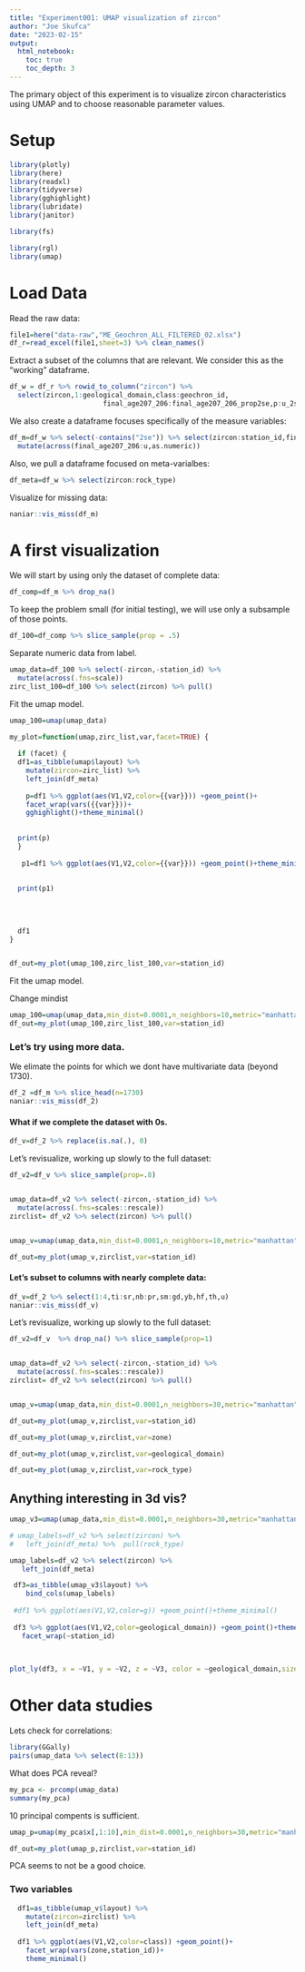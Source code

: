 ```yaml
---
title: "Experiment001: UMAP visualization of zircon"
author: "Joe Skufca"
date: "2023-02-15"
output: 
  html_notebook:
    toc: true
    toc_depth: 3
---
```


The primary object of this experiment is to visualize zircon characteristics using UMAP and to choose reasonable parameter values.



# Setup

```r
library(plotly)
library(here)
library(readxl)
library(tidyverse)
library(gghighlight)
library(lubridate)
library(janitor)

library(fs)

library(rgl)
library(umap)
```


# Load Data

Read the raw data:

```r
file1=here("data-raw","ME_Geochron_ALL_FILTERED_02.xlsx")
df_r=read_excel(file1,sheet=3) %>% clean_names() 

```

Extract a subset of the columns that are relevant.  We consider this as the "working" dataframe.

```r
df_w = df_r %>% rowid_to_column("zircon") %>%
  select(zircon,1:geological_domain,class:geochron_id,
                       final_age207_206:final_age207_206_prop2se,p:u_2se)
```

We also create a dataframe focuses specifically of the measure variables:

```r
df_m=df_w %>% select(-contains("2se")) %>% select(zircon:station_id,final_age207_206:u ) %>%
  mutate(across(final_age207_206:u,as.numeric))
```

Also, we pull a dataframe focused on meta-varialbes:

```r
df_meta=df_w %>% select(zircon:rock_type)
```


Visualize for missing data:

```r
naniar::vis_miss(df_m)
```

# A first visualization


We will start by using only the dataset of complete data:



```r
df_comp=df_m %>% drop_na()
```


To keep the problem small (for initial testing), we will use only a subsample of those points.

```r
df_100=df_comp %>% slice_sample(prop = .5)
```


Separate numeric data from label.

```r
umap_data=df_100 %>% select(-zircon,-station_id) %>%
  mutate(across(.fns=scale))
zirc_list_100=df_100 %>% select(zircon) %>% pull()
```




Fit the umap model.
```r
umap_100=umap(umap_data)
```

```r
my_plot=function(umap,zirc_list,var,facet=TRUE) {
  
  if (facet) {
  df1=as_tibble(umap$layout) %>%
    mutate(zircon=zirc_list) %>% 
    left_join(df_meta) 
  
    p=df1 %>% ggplot(aes(V1,V2,color={{var}})) +geom_point()+
    facet_wrap(vars({{var}}))+
    gghighlight()+theme_minimal()
  
  
  print(p)
  }
  
   p1=df1 %>% ggplot(aes(V1,V2,color={{var}})) +geom_point()+theme_minimal()
  
  
  print(p1)
  
  
  
  
  df1
}


df_out=my_plot(umap_100,zirc_list_100,var=station_id)
```


Fit the umap model.

Change mindist
```r
umap_100=umap(umap_data,min_dist=0.0001,n_neighbors=10,metric="manhattan")
df_out=my_plot(umap_100,zirc_list_100,var=station_id)
```




### Let's try using more data.


We elimate the points for which we dont have multivariate data (beyond 1730).

```r
df_2 =df_m %>% slice_head(n=1730)
naniar::vis_miss(df_2)
```


#### What if we complete the dataset with 0s.
```r
df_v=df_2 %>% replace(is.na(.), 0)
```


Let's revisualize, working up slowly to the full dataset:

```r
df_v2=df_v %>% slice_sample(prop=.8)


umap_data=df_v2 %>% select(-zircon,-station_id) %>%
  mutate(across(.fns=scales::rescale))
zirclist= df_v2 %>% select(zircon) %>% pull()


umap_v=umap(umap_data,min_dist=0.0001,n_neighbors=10,metric="manhattan")

df_out=my_plot(umap_v,zirclist,var=station_id)
```

#### Let's subset to columns with nearly complete data:

```r
df_v=df_2 %>% select(1:4,ti:sr,nb:pr,sm:gd,yb,hf,th,u)
naniar::vis_miss(df_v)
```


Let's revisualize, working up slowly to the full dataset:

```r
df_v2=df_v  %>% drop_na() %>% slice_sample(prop=1)


umap_data=df_v2 %>% select(-zircon,-station_id) %>%
  mutate(across(.fns=scales::rescale))
zirclist= df_v2 %>% select(zircon) %>% pull()


umap_v=umap(umap_data,min_dist=0.0001,n_neighbors=30,metric="manhattan")

```
 
```r
df_out=my_plot(umap_v,zirclist,var=station_id)
```

```r
df_out=my_plot(umap_v,zirclist,var=zone)
```

```r
df_out=my_plot(umap_v,zirclist,var=geological_domain)
```

```r
df_out=my_plot(umap_v,zirclist,var=rock_type)
```

## Anything interesting in 3d vis?


```r
umap_v3=umap(umap_data,min_dist=0.0001,n_neighbors=30,metric="manhattan",n_components=3)
```

```r
# umap_labels=df_v2 %>% select(zircon) %>%
#   left_join(df_meta) %>%  pull(rock_type)

umap_labels=df_v2 %>% select(zircon) %>%
   left_join(df_meta)

 df3=as_tibble(umap_v3$layout) %>%
    bind_cols(umap_labels)
 
 #df1 %>% ggplot(aes(V1,V2,color=g)) +geom_point()+theme_minimal()
 
 df3 %>% ggplot(aes(V1,V2,color=geological_domain)) +geom_point()+theme_minimal()+
   facet_wrap(~station_id)
 
 
```

```r
plot_ly(df3, x = ~V1, y = ~V2, z = ~V3, color = ~geological_domain,size=3)

```

# Other data studies

Lets check for correlations:

```r
library(GGally)
pairs(umap_data %>% select(8:13))
```


What does PCA reveal?

```r
my_pca <- prcomp(umap_data)
summary(my_pca)
```

10 principal compents is sufficient.

```r
umap_p=umap(my_pca$x[,1:10],min_dist=0.0001,n_neighbors=30,metric="manhattan")

df_out=my_plot(umap_p,zirclist,var=station_id)
```

PCA seems to not be a good choice.

### Two variables


```r
  df1=as_tibble(umap_v$layout) %>%
    mutate(zircon=zirclist) %>% 
    left_join(df_meta) 
  
  df1 %>% ggplot(aes(V1,V2,color=class)) +geom_point()+
    facet_wrap(vars(zone,station_id))+
    theme_minimal()
  
```